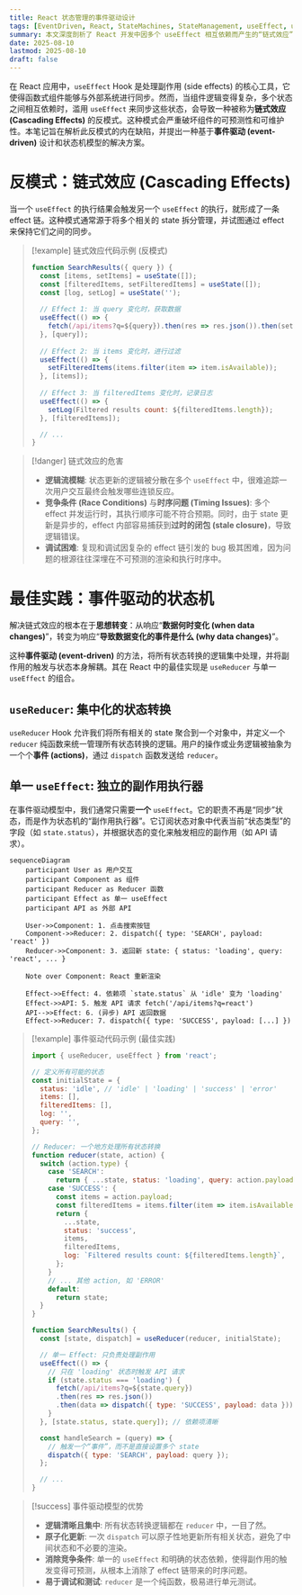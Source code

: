 ```yaml
---
title: React 状态管理的事件驱动设计
tags: [EventDriven, React, StateMachines, StateManagement, useEffect, useReducer]
summary: 本文深度剖析了 React 开发中因多个 useEffect 相互依赖而产生的“链式效应”反模式。笔记通过对比分析，阐述了其在可维护性、竞争条件和调试方面的缺陷，并提出了一种基于“事件驱动”思想的权威解决方案：结合 useReducer 与单一 useEffect 构建可预测、健壮且易于推理的状态机模型。
date: 2025-08-10
lastmod: 2025-08-10
draft: false
---
```

在 React 应用中，`useEffect` Hook 是处理副作用 (side effects) 的核心工具，它使得函数式组件能够与外部系统进行同步。然而，当组件逻辑变得复杂，多个状态之间相互依赖时，滥用 `useEffect` 来同步这些状态，会导致一种被称为**链式效应 (Cascading Effects)** 的反模式。这种模式会严重破坏组件的可预测性和可维护性。本笔记旨在解析此反模式的内在缺陷，并提出一种基于**事件驱动 (event-driven)** 设计和状态机模型的解决方案。

# 反模式：链式效应 (Cascading Effects)

当一个 `useEffect` 的执行结果会触发另一个 `useEffect` 的执行，就形成了一条 effect 链。这种模式通常源于将多个相关的 state 拆分管理，并试图通过 effect 来保持它们之间的同步。

> [!example] 链式效应代码示例 (反模式)
> ```js
> function SearchResults({ query }) {
>   const [items, setItems] = useState([]);
>   const [filteredItems, setFilteredItems] = useState([]);
>   const [log, setLog] = useState('');
>   
>   // Effect 1: 当 query 变化时，获取数据
>   useEffect(() => {
>     fetch(/api/items?q=${query}).then(res => res.json()).then(setItems);
>   }, [query]);
>   
>   // Effect 2: 当 items 变化时，进行过滤
>   useEffect(() => {
>     setFilteredItems(items.filter(item => item.isAvailable));
>   }, [items]);
>   
>   // Effect 3: 当 filteredItems 变化时，记录日志
>   useEffect(() => {
>     setLog(Filtered results count: ${filteredItems.length});
>   }, [filteredItems]);
> 
>   // ...
> }
> ```

> [!danger] 链式效应的危害
> - **逻辑流模糊**: 状态更新的逻辑被分散在多个 `useEffect` 中，很难追踪一次用户交互最终会触发哪些连锁反应。
> - **竞争条件 (Race Conditions)** 与**时序问题 (Timing Issues)**: 多个 effect 并发运行时，其执行顺序可能不符合预期。同时，由于 state 更新是异步的，effect 内部容易捕获到**过时的闭包 (stale closure)**，导致逻辑错误。
> - **调试困难**: 复现和调试因复杂的 effect 链引发的 bug 极其困难，因为问题的根源往往深埋在不可预测的渲染和执行时序中。

# 最佳实践：事件驱动的状态机

解决链式效应的根本在于**思想转变**：从响应“**数据何时变化 (when data changes)**”，转变为响应“**导致数据变化的事件是什么 (why data changes)**”。

这种**事件驱动 (event-driven)** 的方法，将所有状态转换的逻辑集中处理，并将副作用的触发与状态本身解耦。其在 React 中的最佳实现是 `useReducer` 与单一 `useEffect` 的组合。

## `useReducer`: 集中化的状态转换

`useReducer` Hook 允许我们将所有相关的 state 聚合到一个对象中，并定义一个 `reducer` 纯函数来统一管理所有状态转换的逻辑。用户的操作或业务逻辑被抽象为一个个**事件 (actions)**，通过 `dispatch` 函数发送给 `reducer`。

## 单一 `useEffect`: 独立的副作用执行器

在事件驱动模型中，我们通常只需要**一个** `useEffect`。它的职责不再是“同步”状态，而是作为状态机的“副作用执行器”。它订阅状态对象中代表当前“状态类型”的字段（如 `state.status`），并根据状态的变化来触发相应的副作用（如 API 请求）。

```mermaid
sequenceDiagram
    participant User as 用户交互
    participant Component as 组件
    participant Reducer as Reducer 函数
    participant Effect as 单一 useEffect
    participant API as 外部 API

    User->>Component: 1. 点击搜索按钮
    Component->>Reducer: 2. dispatch({ type: 'SEARCH', payload: 'react' })
    Reducer->>Component: 3. 返回新 state: { status: 'loading', query: 'react', ... }
    
    Note over Component: React 重新渲染

    Effect->>Effect: 4. 依赖项 `state.status` 从 'idle' 变为 'loading'
    Effect->>API: 5. 触发 API 请求 fetch('/api/items?q=react')
    API-->>Effect: 6. (异步) API 返回数据
    Effect->>Reducer: 7. dispatch({ type: 'SUCCESS', payload: [...] })
```

> [!example] 事件驱动代码示例 (最佳实践)
> ```js
> import { useReducer, useEffect } from 'react';
> 
> // 定义所有可能的状态
> const initialState = {
>   status: 'idle', // 'idle' | 'loading' | 'success' | 'error'
>   items: [],
>   filteredItems: [],
>   log: '',
>   query: '',
> };
> 
> // Reducer: 一个地方处理所有状态转换
> function reducer(state, action) {
>   switch (action.type) {
>     case 'SEARCH':
>       return { ...state, status: 'loading', query: action.payload };
>     case 'SUCCESS': {
>       const items = action.payload;
>       const filteredItems = items.filter(item => item.isAvailable);
>       return {
>         ...state,
>         status: 'success',
>         items,
>         filteredItems,
>         log: `Filtered results count: ${filteredItems.length}`,
>       };
>     }
>     // ... 其他 action, 如 'ERROR'
>     default:
>       return state;
>   }
> }
> 
> function SearchResults() {
>   const [state, dispatch] = useReducer(reducer, initialState);
> 
>   // 单一 Effect: 只负责处理副作用
>   useEffect(() => {
>     // 只在 'loading' 状态时触发 API 请求
>     if (state.status === 'loading') {
>       fetch(/api/items?q=${state.query})
>       .then(res => res.json())
>       .then(data => dispatch({ type: 'SUCCESS', payload: data }));
>     }
>   }, [state.status, state.query]); // 依赖项清晰
> 
>   const handleSearch = (query) => {
>     // 触发一个“事件”，而不是直接设置多个 state
>     dispatch({ type: 'SEARCH', payload: query });
>   };
> 
>   // ...
> }
> ```

> [!success] 事件驱动模型的优势
> - **逻辑清晰且集中**: 所有状态转换逻辑都在 `reducer` 中，一目了然。
> - **原子化更新**: 一次 `dispatch` 可以原子性地更新所有相关状态，避免了中间状态和不必要的渲染。
> - **消除竞争条件**: 单一的 `useEffect` 和明确的状态依赖，使得副作用的触发变得可预测，从根本上消除了 effect 链带来的时序问题。
> - **易于调试和测试**: `reducer` 是一个纯函数，极易进行单元测试。

